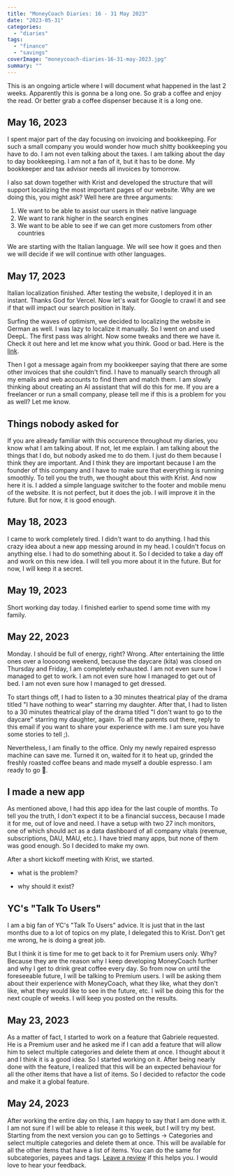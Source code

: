 ```yaml
---
title: "MoneyCoach Diaries: 16 - 31 May 2023"
date: "2023-05-31"
categories: 
  - "diaries"
tags: 
  - "finance"
  - "savings"
coverImage: "moneycoach-diaries-16-31-may-2023.jpg"
summary: ""
---
```


This is an ongoing article where I will document what happened in the last 2 weeks.
Apparently this is gonna be a long one. So grab a coffee and enjoy the read. Or better grab a coffee dispenser because it is a long one.

## May 16, 2023
I spent major part of the day focusing on invoicing and bookkeeping. For such a small company you would wonder how much shitty bookkeeping you have to do. I am not even talking about the taxes. I am talking about the day to day bookkeeping. I am not a fan of it, but it has to be done. My bookkeeper and tax advisor needs all invoices by tomorrow.

I also sat down together with Krist and developed the structure that will support localizing the most important pages of our website. Why are we doing this, you might ask?
Well here are three arguments:
1. We want to be able to assist our users in their native language
2. We want to rank higher in the search engines
3. We want to be able to see if we can get more customers from other countries

We are starting with the Italian language. We will see how it goes and then we will decide if we will continue with other languages.

## May 17, 2023
Italian localization finished. After testing the website, I deployed it in an instant. Thanks God for Vercel. Now let's wait for Google to crawl it and see if that will impact our search position in Italy.

Surfing the waves of optimism, we decided to localizing the website in German as well. I was lazy to localize it manually. So I went on and used DeepL. The first pass was alright. Now some tweaks and there we have it.
Check it out here and let me know what you think. Good or bad. Here is the [link](/de).

Then I got a message again from my bookkeeper saying that there are some other invoices that she couldn't find. I have to manually search through all my emails and web accounts to find them and match them.
I am slowly thinking about creating an AI assistant that will do this for me. If you are a freelancer or run a small company, please tell me if this is a problem for you as well? Let me know.

## Things nobody asked for
If you are already familiar with this occurence throughout my diaries, you know what I am talking about. If not, let me explain. I am talking about the things that I do, but nobody asked me to do them. I just do them because I think they are important. And I think they are important because I am the founder of this company and I have to make sure that everything is running smoothly.
To tell you the truth, we thought about this with Krist. And now here it is.
I added a simple language switcher to the footer and mobile menu of the website. It is not perfect, but it does the job. I will improve it in the future. But for now, it is good enough.


## May 18, 2023
I came to work completely tired. I didn't want to do anything. I had this crazy idea about a new app messing around in my head. I couldn't focus on anything else. I had to do something about it. So I decided to take a day off and work on this new idea. I will tell you more about it in the future. But for now, I will keep it a secret.

## May 19, 2023
Short working day today. I finished earlier to spend some time with my family.

## May 22, 2023
Monday. I should be full of energy, right? Wrong. After entertaining the little ones over a looooong weekend, because the daycare (kita) was closed on Thursday and Friday, I am completely exhausted. I am not even sure how I managed to get to work. I am not even sure how I managed to get out of bed. I am not even sure how I managed to get dressed.

To start things off, I had to listen to a 30 minutes theatrical play of the drama titled "I have nothing to wear" starring my daughter.
After that, I had to listen to a 30 minutes theatrical play of the drama titled "I don't want to go to the daycare" starring my daughter, again.
To all the parents out there, reply to this email if you want to share your experience with me. I am sure you have some stories to tell ;).

Nevertheless, I am finally to the office. Only my newly repaired espresso machine can save me.
Turned it on, waited for it to heat up, grinded the freshly roasted coffee beans and made myself a double espresso. I am ready to go 🚀.

## I made a new app
As mentioned above, I had this app idea for the last couple of months. To tell you the truth, I don't expect it to be a financial success, because I made it for me, out of love and need.
I have a setup with two 27 inch monitors, one of which should act as a data dashboard of all company vitals (revenue, subscriptions, DAU, MAU, etc.). I have tried many apps, but none of them was good enough. So I decided to make my own.

After a short kickoff meeting with Krist, we started.

- what is the problem?

- why should it exist?

## YC's "Talk To Users"
I am a big fan of YC's "Talk To Users" advice. It is just that in the last months due to a lot of topics on my plate, I delegated this to Krist.
Don't get me wrong, he is doing a great job. 

But I think it is time for me to get back to it for Premium users only. Why? Because they are the reason why I keep developing MoneyCoach further and why I get to drink great coffee every day.
So from now on until the foreseeable future, I will be talking to Premium users. I will be asking them about their experience with MoneyCoach, what they like, what they don't like, what they would like to see in the future, etc.
I will be doing this for the next couple of weeks. I will keep you posted on the results.

## May 23, 2023
As a matter of fact, I started to work on a feature that Gabriele requested.
He is a Premium user and he asked me if I can add a feature that will allow him to select multiple categories and delete them at once.
I thought about it and I think it is a good idea. So I started working on it.
After being nearly done with the feature, I realized that this will be an expected behaviour for all the other items that have a list of items. So I decided to refactor the code and make it a global feature.

## May 24, 2023
After working the entire day on this, I am happy to say that I am done with it. I am not sure if I will be able to release it this week, but I will try my best.
Starting from the next version you can go to Settings -> Categories and select multiple categories and delete them at once. This will be available for all the other items that have a list of items.
You can do the same for subcategories, payees and tags.
[Leave a review](https://itunes.apple.com/us/app/apple-store/id989642198?mt=8&action=write-review) if this helps you. I would love to hear your feedback.
